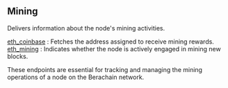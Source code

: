 
<Meta title="Berachain mining info | dRPC" />

## Mining

Delivers information about the node's mining activities.

[eth_coinbase](/berachain-api/mining/eth_coinbase) : Fetches the address assigned to receive mining rewards. \
[eth_mining](/berachain-api/mining/eth_mining) : Indicates whether the node is actively engaged in mining new blocks.

These endpoints are essential for tracking and managing the mining operations of a node on the Berachain network.

<Space h={16} />
<GetStarted />
